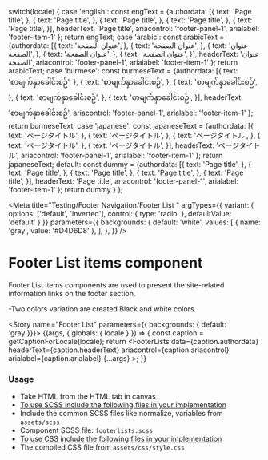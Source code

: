 
  switch(locale) {
    case 'english': const engText = {authordata: [{
      text: 'Page title',
    }, 
    {
      text: 'Page title',
    },
    {
      text: 'Page title',
    }, 
    {
      text: 'Page title',
    },
    {
      text: 'Page title',
    }],
    headerText: 'Page title',
    ariacontrol: 'footer-panel-1',
    arialabel: 'footer-item-1'
    }; return engText;
    case 'arabic': const arabicText = {authordata: [{
     text: 'عنوان الصفحة',
    }, 
    {
      text: 'عنوان الصفحة',
    },
    {
      text: 'عنوان الصفحة',
    }, 
    {
      text: 'عنوان الصفحة',
    },
    {
      text: 'عنوان الصفحة',
    }],
    headerText: 'عنوان الصفحة',
    ariacontrol: 'footer-panel-1',
    arialabel: 'footer-item-1'
    };
     return arabicText;
    case 'burmese': const burmeseText = {authordata: [{
      text: 'စာမျက်နှာခေါင်းစဉ်',
    }, 
    {
      text: 'စာမျက်နှာခေါင်းစဉ်',
    },
    {
      text: 'စာမျက်နှာခေါင်းစဉ်',
    }, 
    {
      text: 'စာမျက်နှာခေါင်းစဉ်',
    },
    {
      text: 'စာမျက်နှာခေါင်းစဉ်',
    }],
    headerText: 'စာမျက်နှာခေါင်းစဉ်',
    ariacontrol: 'footer-panel-1',
    arialabel: 'footer-item-1'
    }; return burmeseText;
    case 'japanese': const japaneseText = {authordata: [{
      text: 'ページタイトル',
    }, 
    {
      text: 'ページタイトル',
    },
    {
      text: 'ページタイトル',
    }, 
    {
      text: 'ページタイトル',
    },
    {
      text: 'ページタイトル',
    }],
    headerText: 'ページタイトル',
    ariacontrol: 'footer-panel-1',
    arialabel: 'footer-item-1'
    }; return japaneseText;
    default:
      const dummy =  {authordata: [{
     text: 'Page title',
    }, 
    {
      text: 'Page title',
    },
    {
      text: 'Page title',
    }, 
    {
      text: 'Page title',
    },
    {
      text: 'Page title',
    }],
    headerText: 'Page title',
    ariacontrol: 'footer-panel-1',
    arialabel: 'footer-item-1'
    };
    return dummy
  }
};

<Meta title="Testing/Footer Navigation/Footer List " 
  argTypes={{
      variant: {
          options: ['default', 'inverted'],
          control: { type: 'radio' },
          defaultValue: 'default'
      }
  }}
  parameters={{
    backgrounds: {
      default: 'white',
      values: [
        { name: 'gray', value: '#D4D6D8' },
      ],
    },
  }} 
  />

<style>{`
   .css-zgt7u1 {
    background: #D4D6D8;
  }
`}</style>

# Footer List items component
Footer List items components are used to present the site-related information links on the footer section.

-Two colors variation are created  Black and white colors.

<Story name="Footer List" parameters={{ backgrounds: { default: 'gray'}}}>
  {(args, { globals: { locale } }) => {
    const caption = getCaptionForLocale(locale);
    return <FooterLists  data={caption.authordata} headerText={caption.headerText} ariacontrol={caption.ariacontrol} arialabel={caption.arialabel} {...args} ></FooterLists>;
  }}
</Story>

### Usage

- Take HTML from the HTML tab in canvas
- <u>To use SCSS include the following files in your implementation</u>
- Include the common SCSS files like normalize, variables from <code>assets/scss</code>
- Component SCSS file: <code>footerlists.scss</code>
- <u>To use CSS include the following files in your implementation</u>
- The compiled CSS file from <code>assets/css/style.css</code>
